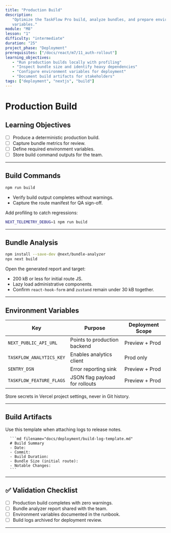 ```yaml
---
title: "Production Build"
description:
   "Optimize the TaskFlow Pro build, analyze bundles, and prepare environment
   variables."
module: "M8"
lesson: "1"
difficulty: "intermediate"
duration: "25"
project_phase: "Deployment"
prerequisites: ["/docs/react/m7/11_auth-rollout"]
learning_objectives:
   - "Run production builds locally with profiling"
   - "Inspect bundle size and identify heavy dependencies"
   - "Configure environment variables for deployment"
   - "Document build artifacts for stakeholders"
tags: ["deployment", "nextjs", "build"]
---
```



# Production Build

## Learning Objectives

-  [ ] Produce a deterministic production build.
-  [ ] Capture bundle metrics for review.
-  [ ] Define required environment variables.
-  [ ] Store build command outputs for the team.

---

## Build Commands

```bash
npm run build
```

-  Verify build output completes without warnings.
-  Capture the route manifest for QA sign-off.

Add profiling to catch regressions:

```bash
NEXT_TELEMETRY_DEBUG=1 npm run build
```

---

## Bundle Analysis

```bash
npm install --save-dev @next/bundle-analyzer
npx next build
```

Open the generated report and target:

-  200 kB or less for initial route JS.
-  Lazy load administrative components.
-  Confirm `react-hook-form` and `zustand` remain under 30 kB together.

---

## Environment Variables

| Key                      | Purpose                        | Deployment Scope |
| ------------------------ | ------------------------------ | ---------------- |
| `NEXT_PUBLIC_API_URL`    | Points to production backend   | Preview + Prod   |
| `TASKFLOW_ANALYTICS_KEY` | Enables analytics client       | Prod only        |
| `SENTRY_DSN`             | Error reporting sink           | Preview + Prod   |
| `TASKFLOW_FEATURE_FLAGS` | JSON flag payload for rollouts | Preview + Prod   |

Store secrets in Vercel project settings, never in Git history.

---

## Build Artifacts

<Accordions type='single' className='mt-4'>
   <Accordion title='Build Log Template'>
      <p>Use this template when attaching logs to release notes.</p>

      ```md filename="docs/deployment/build-log-template.md"
      # Build Summary
      - Date:
      - Commit:
      - Build Duration:
      - Bundle Size (initial route):
      - Notable Changes:
      ```

   </Accordion>
</Accordions>

---

## ✅ Validation Checklist

-  [ ] Production build completes with zero warnings.
-  [ ] Bundle analyzer report shared with the team.
-  [ ] Environment variables documented in the runbook.
-  [ ] Build logs archived for deployment review.

---

